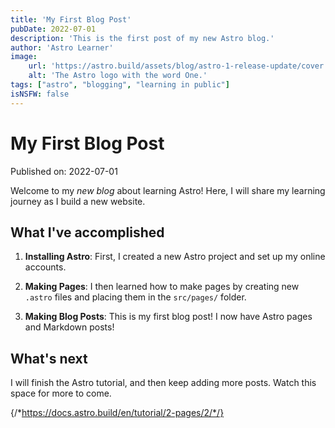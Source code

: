 ```yaml
---
title: 'My First Blog Post'
pubDate: 2022-07-01
description: 'This is the first post of my new Astro blog.'
author: 'Astro Learner'
image:
    url: 'https://astro.build/assets/blog/astro-1-release-update/cover.jpeg'
    alt: 'The Astro logo with the word One.'
tags: ["astro", "blogging", "learning in public"]
isNSFW: false
---
```



# My First Blog Post

Published on: 2022-07-01

Welcome to my _new blog_ about learning Astro! Here, I will share my learning journey as I build a new website.

## What I've accomplished

1. **Installing Astro**: First, I created a new Astro project and set up my online accounts.

2. **Making Pages**: I then learned how to make pages by creating new `.astro` files and placing them in the `src/pages/` folder.

3. **Making Blog Posts**: This is my first blog post! I now have Astro pages and Markdown posts!

## What's next

I will finish the Astro tutorial, and then keep adding more posts. Watch this space for more to come.

{/*https://docs.astro.build/en/tutorial/2-pages/2/*/}


